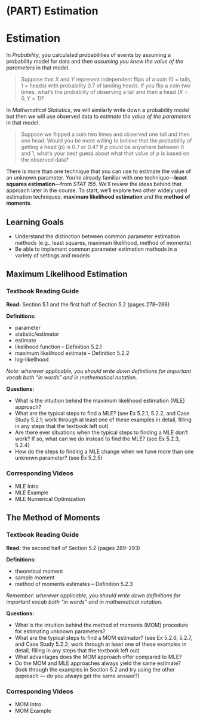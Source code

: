 # (PART) Estimation {-}

# Estimation

In *Probability*, you calculated probabilities of events by assuming a probability model for data and then *assuming you knew the value of the parameters* in that model.

> Suppose that $X$ and $Y$ represent independent flips of a coin (0 = tails, 1 = heads) with probability $0.7$ of landing heads. If you flip a coin two times, what's the probabiity of observing a tail and then a head ($X = 0, Y = 1$)?

In *Mathematical Statistics*, we will similarly write down a probability model but then we will use observed data to *estimate  the value of the parameters* in that model.

> Suppose we flipped a coin two times and observed one tail and then one head. Would you be more willing to believe that the probability of getting a head ($p$) is 0.7 or 0.4? If $p$ could be anywhere between 0 and 1, what's your best guess about what that value of $p$ is based on the observed data?

There is more than one technique that you can use to estimate the value of an unknown parameter. You're already familiar with one technique---**least squares estimation**---from *STAT 155*. We'll review the ideas behind that approach later in the course. To start, we'll explore two other widely used estimation techniques: **maximum likelihood estimation** and the **method of moments**.

## Learning Goals {-}

- Understand the distinction between common parameter estimation methods (e.g., least squares, maximum likelihood, method of moments) 
- Be able to implement common parameter estimation methods in a variety of settings and models

## Maximum Likelihood Estimation

### Textbook Reading Guide {-}

**Read:** Section 5.1 and the first half of Section 5.2 (pages 278--288)

**Definitions:**

- parameter
- statistic/estimator 
- estimate
- likelihood function -- Definition 5.2.1
- maximum likelihood estimate -- Definition 5.2.2
- log-likelihood 

*Note: wherever applicable, you should write down definitions for important vocab both "in words" and in mathematical notation.*

**Questions:**

- What is the intuition behind the maximum likelihood estimation (MLE) approach?
- What are the typical steps to find a MLE? (see Ex 5.2.1, 5.2.2, and Case Study 5.2.1; work through at least one of these examples in detail, filling in any steps that the textbook left out)
- Are there ever situations when the typical steps to finding a MLE don't work? If so, what can we do instead to find the MLE? (see Ex 5.2.3, 5.2.4)
- How do the steps to finding a MLE change when we have more than one unknown parameter? (see Ex 5.2.5)

### Corresponding Videos {-}

- MLE Intro 
- MLE Example
- MLE Numerical Optimization 


## The Method of Moments

### Textbook Reading Guide {-}

**Read:** the second half of Section 5.2 (pages 289--293)

**Definitions:**

- theoretical moment 
- sample moment 
- method of moments estimates -- Definition 5.2.3

*Remember: wherever applicable, you should write down definitions for important vocab both "in words" and in mathematical notation.*

**Questions:**

- What is the intuition behind the method of moments (MOM) procedure for estimating unknown parameters?
- What are the typical steps to find a MOM estimator? (see Ex 5.2.6, 5.2.7, and Case Study 5.2.2; work through at least one of these examples in detail, filling in any steps that the textbook left out)
- What advantages does the MOM approach offer compared to MLE? 
- Do the MOM and MLE approaches always yield the same estimate? (look through the examples in Section 5.2 and try using the other approach --- do you always get the same answer?) 


### Corresponding Videos {-}

- MOM Intro
- MOM Example
